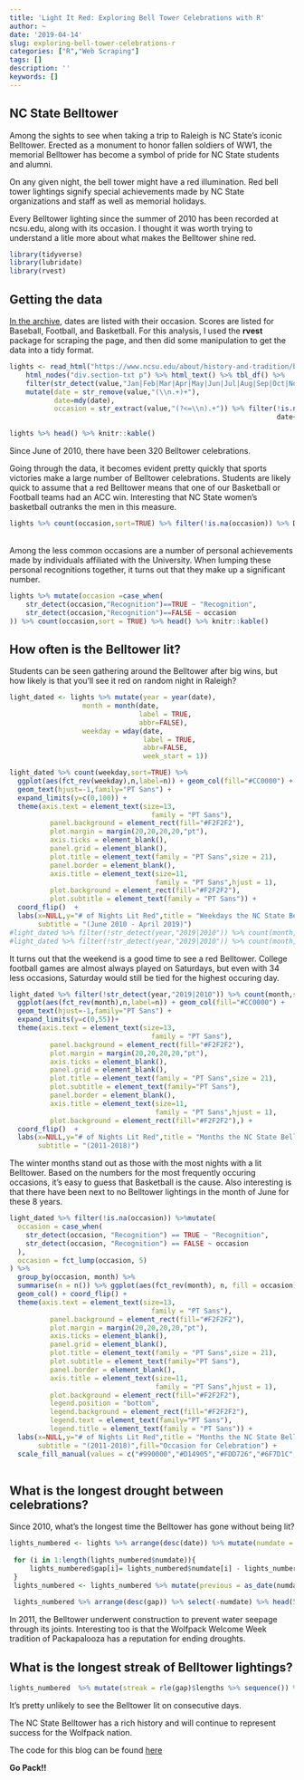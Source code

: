 ```yaml
---
title: 'Light It Red: Exploring Bell Tower Celebrations with R'
author: ~
date: '2019-04-14'
slug: exploring-bell-tower-celebrations-r
categories: ["R","Web Scraping"]
tags: []
description: ''
keywords: []
---
```


## NC State Belltower
Among the sights to see when taking a trip to Raleigh is NC State’s iconic Belltower. Erected as a monument to honor fallen soldiers of WW1, the memorial Belltower has become a symbol of pride for NC State students and alumni.

On any given night, the bell tower might have a red illumination. Red bell tower lightings signify special achievements made by NC State organizations and staff as well as memorial holidays.

Every Belltower lighting since the summer of 2010 has been recorded at ncsu.edu, along with its occasion. I thought it was worth trying to understand a litle more about what makes the Belltower shine red.

```r
library(tidyverse)
library(lubridate)
library(rvest)
```

## Getting the data

[In the archive](https://www.ncsu.edu/about/history-and-tradition/belltower-celebrations/archive/), dates are listed with their occasion. Scores are listed for Baseball, Football, and Basketball. For this analysis, I used the **rvest** package for scraping the page, and then did some manipulation to get the data into a tidy format.

```r
lights <- read_html("https://www.ncsu.edu/about/history-and-tradition/belltower-celebrations/archive") %>% 
    html_nodes("div.section-txt p") %>% html_text() %>% tbl_df() %>%
    filter(str_detect(value,"Jan|Feb|Mar|Apr|May|Jun|Jul|Aug|Sep|Oct|Nov|Dec")) %>% 
    mutate(date = str_remove(value,"(\\n.+)+"),
           date=mdy(date),
           occasion = str_extract(value,"(?<=\\n).+")) %>% filter(!is.na(date),
                                                                  date<=Sys.Date()) %>% select(-1)

lights %>% head() %>% knitr::kable()
```

Since June of 2010, there have been 320 Belltower celebrations. 

Going through the data, it becomes evident pretty quickly that sports victories make a large number of Belltower celebrations. Students are likely quick to assume that a red Belltower means that one of our Basketball or Football teams had an ACC win. Interesting that NC State women's basketball outranks the men in this measure.

```r
lights %>% count(occasion,sort=TRUE) %>% filter(!is.na(occasion)) %>% DT::datatable()
```
<br>
Among the less common occasions are a number of personal achievements made by individuals affiliated with the University. When lumping these personal recognitions together, it turns out that they make up a significant number.

```r
lights %>% mutate(occasion =case_when(
    str_detect(occasion,"Recognition")==TRUE ~ "Recognition",
    str_detect(occasion,"Recognition")==FALSE ~ occasion
)) %>% count(occasion,sort = TRUE) %>% head() %>% knitr::kable()
```

## How often is the Belltower lit?

Students can be seen gathering around the Belltower after big wins, but how likely is that you'll see it red on random night in Raleigh?

```r
light_dated <- lights %>% mutate(year = year(date),
                  month = month(date,
                                label = TRUE,
                                abbr=FALSE),
                  weekday = wday(date,
                                 label = TRUE,
                                 abbr=FALSE,
                                 week_start = 1)) 

light_dated %>% count(weekday,sort=TRUE) %>%
  ggplot(aes(fct_rev(weekday),n,label=n)) + geom_col(fill="#CC0000") +
  geom_text(hjust=-1,family="PT Sans") + 
  expand_limits(y=c(0,100)) +
  theme(axis.text = element_text(size=13,
                                   family = "PT Sans"),
          panel.background = element_rect(fill="#F2F2F2"),
          plot.margin = margin(20,20,20,20,"pt"),
          axis.ticks = element_blank(),
          panel.grid = element_blank(),
          plot.title = element_text(family = "PT Sans",size = 21),
          panel.border = element_blank(),
          axis.title = element_text(size=11,
                                    family = "PT Sans",hjust = 1),
          plot.background = element_rect(fill="#F2F2F2"),
          plot.subtitle = element_text(family = "PT Sans")) + 
  coord_flip()  + 
  labs(x=NULL,y="# of Nights Lit Red",title = "Weekdays the NC State Belltower is lit",
       subtitle = "(June 2010 - April 2019)")
#light_dated %>% filter(!str_detect(year,"2019|2010")) %>% count(month,sort=TRUE)
#light_dated %>% filter(!str_detect(year,"2019|2010")) %>% count(month,weekday,sort=TRUE)
```

It turns out that the weekend is a good time to see a red Belltower. College football games are almost always played on Saturdays, but even with 34 less occasions, Saturday would still be tied for the highest occuring day. 

```r
light_dated %>% filter(!str_detect(year,"2019|2010")) %>% count(month,sort=TRUE) %>%
  ggplot(aes(fct_rev(month),n,label=n)) + geom_col(fill="#CC0000") +
  geom_text(hjust=-1,family="PT Sans") +
  expand_limits(y=c(0,55))+
  theme(axis.text = element_text(size=13,
                                   family = "PT Sans"),
          panel.background = element_rect(fill="#F2F2F2"),
          plot.margin = margin(20,20,20,20,"pt"),
          axis.ticks = element_blank(),
          panel.grid = element_blank(),
          plot.title = element_text(family = "PT Sans",size = 21),
          plot.subtitle = element_text(family="PT Sans"),
          panel.border = element_blank(),
          axis.title = element_text(size=11,
                                    family = "PT Sans",hjust = 1),
          plot.background = element_rect(fill="#F2F2F2"),) + 
  coord_flip()  + 
  labs(x=NULL,y="# of Nights Lit Red",title = "Months the NC State Belltower is lit",
       subtitle = "(2011-2018)")
```

The winter months stand out as those with the most nights with a lit Belltower. Based on the numbers for the most frequently occuring occasions, it's easy to guess that Basketball is the cause. Also interesting is that there have been next to no Belltower lightings in the month of June for these 8 years. 

```r
light_dated %>% filter(!is.na(occasion)) %>%mutate(
  occasion = case_when(
    str_detect(occasion, "Recognition") == TRUE ~ "Recognition",
    str_detect(occasion, "Recognition") == FALSE ~ occasion
  ),
  occasion = fct_lump(occasion, 5)
) %>%
  group_by(occasion, month) %>%
  summarise(n = n()) %>% ggplot(aes(fct_rev(month), n, fill = occasion)) + 
  geom_col() + coord_flip() + 
  theme(axis.text = element_text(size=13,
                                   family = "PT Sans"),
          panel.background = element_rect(fill="#F2F2F2"),
          plot.margin = margin(20,20,20,20,"pt"),
          axis.ticks = element_blank(),
          panel.grid = element_blank(),
          plot.title = element_text(family = "PT Sans",size = 21),
          plot.subtitle = element_text(family="PT Sans"),
          panel.border = element_blank(),
          axis.title = element_text(size=11,
                                    family = "PT Sans",hjust = 1),
          plot.background = element_rect(fill="#F2F2F2"),
          legend.position = "bottom",
          legend.background = element_rect(fill="#F2F2F2"),
          legend.text = element_text(family="PT Sans"),
          legend.title = element_text(family = "PT Sans")) + 
  labs(x=NULL,y="# of Nights Lit Red",title = "Months the NC State Belltower is lit",
       subtitle = "(2011-2018)",fill="Occasion for Celebration") + 
  scale_fill_manual(values = c("#990000","#D14905","#FDD726","#6F7D1C","#427E93","#4156A1"))
  
```

## What is the longest drought between celebrations?

Since 2010, what's the longest time the Belltower has gone without being lit?

```r
lights_numbered <- lights %>% arrange(desc(date)) %>% mutate(numdate = as.numeric(date))
 
 for (i in 1:length(lights_numbered$numdate)){
     lights_numbered$gap[i]= lights_numbered$numdate[i] - lights_numbered$numdate[i+1]
 }
 lights_numbered <- lights_numbered %>% mutate(previous = as_date(numdate-gap)) %>% filter(!is.na(occasion))
 
 lights_numbered %>% arrange(desc(gap)) %>% select(-numdate) %>% head(5) %>% knitr::kable()
```

In 2011, the Belltower underwent construction to prevent water seepage through its joints. Interesting too is that the Wolfpack Welcome Week tradition of Packapalooza has a reputation for ending droughts.

## What is the longest streak of Belltower lightings?

```r
lights_numbered  %>% mutate(streak = rle(gap)$lengths %>% sequence()) %>% filter(gap==1) %>% arrange(desc(streak)) %>% select(-numdate,-gap) %>% head(10) %>% knitr::kable()
```

It's pretty unlikely to see the Belltower lit on consecutive days. 

The NC State Belltower has a rich history and will continue to represent success for the Wolfpack nation. 

The code for this blog can be found [here](https://github.com/StephonLEB/lookingatnumbers/blob/master/public/post/2019-04-10-light-it-red-exploring-bell-tower-celebrations-with-r.Rmd)

**Go Pack!!**

